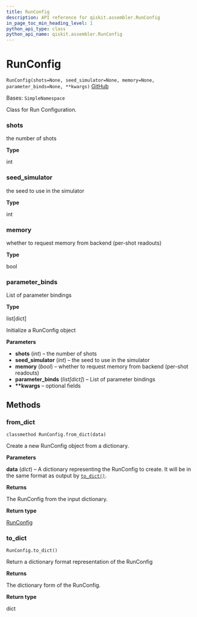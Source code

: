 ```yaml
---
title: RunConfig
description: API reference for qiskit.assembler.RunConfig
in_page_toc_min_heading_level: 1
python_api_type: class
python_api_name: qiskit.assembler.RunConfig
---
```


# RunConfig

<span id="qiskit.assembler.RunConfig" />

`RunConfig(shots=None, seed_simulator=None, memory=None, parameter_binds=None, **kwargs)` [GitHub](https://github.com/qiskit/qiskit/tree/stable/0.24/qiskit/assembler/run_config.py "view source code")

Bases: `SimpleNamespace`

Class for Run Configuration.

<span id="qiskit.assembler.RunConfig.shots" />

### shots

the number of shots

**Type**

int

<span id="qiskit.assembler.RunConfig.seed_simulator" />

### seed\_simulator

the seed to use in the simulator

**Type**

int

<span id="qiskit.assembler.RunConfig.memory" />

### memory

whether to request memory from backend (per-shot readouts)

**Type**

bool

<span id="qiskit.assembler.RunConfig.parameter_binds" />

### parameter\_binds

List of parameter bindings

**Type**

list\[dict]

Initialize a RunConfig object

**Parameters**

*   **shots** (*int*) – the number of shots
*   **seed\_simulator** (*int*) – the seed to use in the simulator
*   **memory** (*bool*) – whether to request memory from backend (per-shot readouts)
*   **parameter\_binds** (*list\[dict]*) – List of parameter bindings
*   **\*\*kwargs** – optional fields

## Methods

<span id="qiskit-assembler-runconfig-from-dict" />

### from\_dict

<span id="qiskit.assembler.RunConfig.from_dict" />

`classmethod RunConfig.from_dict(data)`

Create a new RunConfig object from a dictionary.

**Parameters**

**data** (*dict*) – A dictionary representing the RunConfig to create. It will be in the same format as output by [`to_dict()`](qiskit.assembler.RunConfig#to_dict "qiskit.assembler.RunConfig.to_dict").

**Returns**

The RunConfig from the input dictionary.

**Return type**

[RunConfig](qiskit.assembler.RunConfig "qiskit.assembler.RunConfig")

<span id="qiskit-assembler-runconfig-to-dict" />

### to\_dict

<span id="qiskit.assembler.RunConfig.to_dict" />

`RunConfig.to_dict()`

Return a dictionary format representation of the RunConfig

**Returns**

The dictionary form of the RunConfig.

**Return type**

dict

